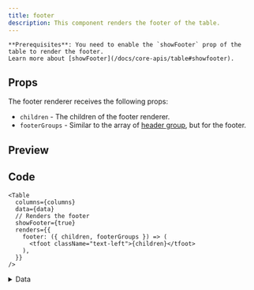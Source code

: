 ```yaml
---
title: footer
description: This component renders the footer of the table.
---
```


<Alert>
  <AlertDescription>

    **Prerequisites**: You need to enable the `showFooter` prop of the table to render the footer.
    Learn more about [showFooter](/docs/core-apis/table#showfooter).

  </AlertDescription>
</Alert>

## Props

The footer renderer receives the following props:

- `children` - The children of the footer renderer.
- `footerGroups` - Similar to the array of [header group](/docs/core-apis/header-group), but for the footer.

## Preview

<Example renderer="footer" />

## Code

```tsx
<Table
  columns={columns}
  data={data}
  // Renders the footer
  showFooter={true}
  renders={{
    footer: ({ children, footerGroups }) => (
      <tfoot className="text-left">{children}</tfoot>
    ),
  }}
/>
```

<details>
<summary>Data</summary>
```tsx
type Data = {
  name: string
  email: string
  stance: "mongo" | "goofy"
}

const [data, setData] = React.useState<Data[]>([
{ name: "Touha", email: "touha@example.com", stance: "mongo" },
{ name: "Sadman", email: "sadman@example.com", stance: "goofy" },
{ name: "Otaku Dev", email: "otakudev@example.com", stance: "mongo" },
{
name: "Tony",
email: "tonny@example.com",
stance: "goofy",
},
{
name: "Rodney",
email: "rodney@example.com",
stance: "goofy",
},
{
name: "Kareem",
email: "kareem@example.com",
stance: "mongo",
},
{
name: "Eric",
email: "bob@example.com",
stance: "mongo",
},
{
name: "Bam",
email: "bam@example.com",
stance: "goofy",
},
{
name: "Nyjah",
email: "nyjah@example.com",
stance: "goofy",
},
{
name: "Andrew",
email: "andrew@example.com",
stance: "mongo",
},
{
name: "Lizzie",
email: "lizzie@example.com",
stance: "goofy",
},
{ name: "Leticia", email: "leticia@example.com", stance: "goofy" },
])

````
</details>

<details>
<summary>Columns</summary>
```tsx
const columns = [
  { accessorKey: "name", header: "Name", footer: 'Name' },
  { accessorKey: "email", header: "Email", footer: 'Email' },
  { accessorKey: "stance", header: "Stance", footer: 'Stance' },
] satisfies ColumnDef<Data, unknown>[]
````

</details>
